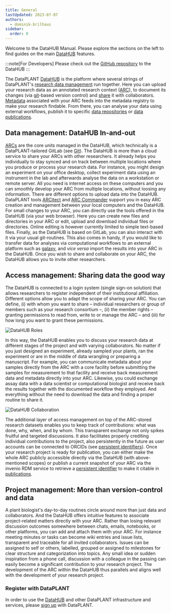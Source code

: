 ```yaml
---
title: General
lastUpdated: 2023-07-07
authors:
  - dominik-brilhaus
sidebar:
  order: 0
---
```


Welcome to the DataHUB Manual. 
Please explore the sections on the left to find guides on the main [DataHUB](https://git.nfdi4plants.org) features.

:::note[For Developers]
Please check out the [GitHub repository](https://github.com/nfdi4plants/DataHUB) to the DataHUB
:::


The DataPLANT [DataHUB](/datahub) is the platform where several strings of DataPLANT's 
[research data management](/fundamentals/research-data-management) run together. 
Here you can upload your research data as an annotated research context 
([ARC](/core-concepts/arc)), to document its changes (via [git](/fundamentals/version-control-git)-based 
version control) and [share](/fundamentals/data-sharing/) it with collaborators. [Metadata](/fundamentals/metadata)
associated with your ARC feeds into the metadata registry to make your research findable. 
From there, you can analyse your data using external workflows, publish it to specific 
[data repositories](fundamentals/public-data-repositories) or [data publications](/fundamentals/data-publications/).

## Data management: DataHUB In-and-out


[ARCs](/core-concepts/arc) are the core units managed in the DataHUB, which technically is a DataPLANT-tailored GitLab (see [Git](/fundamentals/version-control-git)). The DataHUB is more than a cloud service to share your ARCs with other researchers. It already helps you individually to stay synced and on track between multiple locations where you produce or process your research data. For instance, you might design an experiment on your office desktop, collect experiment data using an instrument in the lab and afterwards analyse the data on a workstation or remote server. All you need is internet access on these computers and you can smoothly develop your ARC from multiple locations, without loosing any information.
There are different options to upload data into the DataHUB. DataPLANT tools [ARCitect](/arcitect) and [ARC Commander](/arc-commander) support you in easy ARC creation and management between your local computers and the DataHUB. For small changes to your ARC, you can directly use the tools offered in the DataHUB (via your web browser). Here you can create new files and directories in your ARC or edit, upload and download individual files or directories. Online editing is however currently limited to simple text-based files. Finally, as the DataHUB is based on GitLab, you can also interact with it via your usual git-routines. This also comes in handy, if you would like to transfer data for analyses via computational workflows to an external platform such as [galaxy](https://plants.usegalaxy.eu/), and *vice versa* import the results into your ARC in the DataHUB. Once you wish to share and collaborate on your ARC, the DataHUB allows you to invite other researchers.

## Access management: Sharing data the good way

The DataHUB is connected to a login system (single sign-on solution) that allows researchers to register independent of their institutional affiliation. Different options allow you to adapt the scope of sharing your ARC. You can define, (i) with whom you want to share  &ndash; individual researchers or group of members such as your research consortium &ndash;, (ii) the member rights &ndash; granting permissions to read from, write to or manage the ARC &ndash; and (iii) for how long you want to grant these permissions. 

![DataHUB Roles](@images/datahub/datahub-roles.png)

In this way, the DataHUB enables you to discuss your research data at different stages of the project and with varying collaborators. No matter if you just designed an experiment, already sampled your plants, ran the experiment or are in the middle of data wrangling or preparing a manuscript. For example, you can communicate metadata about your samples directly from the ARC with a core facility before submitting the samples for measurement to that facility and receive back measurement data and metadata directly into your ARC. Likewise, you could exchange assay data with a data scientist or computational biologist and receive back the results together with the documented workflow they employed. And everything without the need to download the data and finding a proper routine to share it.

![DataHUB Collaboration](@images/datahub/datahub-collaboration.png)

The additional layer of access management on top of the ARC-stored research datasets enables you to keep track of contributions: what was done, why, when, and by whom. This transparent exchange not only spikes fruitful and targeted discussions. It also facilitates properly crediting individual contributions to the project, also persistently in the future as user accounts can be connected to ORCIDs (see [persistent identifiers](/fundamentals/persistent-identifiers/)).
Once your research project is ready for publication, you can either make the whole ARC publicly accessible directly via the DataHUB (with above-mentioned scopes) or publish a current snapshot of your ARC via the invenio RDM service to retrieve a [persistent identifier](/fundamentals/persistent-identifiers/) to make it citable in [publications](/fundamentals/data-publications/).

## Project management: More than version-control and data

A plant biologist's day-to-day routines circle around more than just data and collaborators. And the DataHUB offers intuitive features to associate project-related matters directly with your ARC. Rather than losing relevant discussion outcomes somewhere between chats, emails, notebooks, or other platforms, you can add and attach them with your ARC. For instance meeting minutes or tasks can become wiki entries and issue lists, transparent and traceable for all invited collaborators. Issues can be assigned to self or others, labelled, grouped or assigned to milestones for clear structure and categorization into topics. Any small idea or sudden inspiration from a phone call, discussion with a colleague in the passing can easily become a significant contribution to your research project. The development of the ARC within the DataHUB thus parallels and aligns well with the development of your research project.

### Register with DataPLANT

In order to use the [DataHUB](/datahub) and other DataPLANT infrastructure and services, please [sign up](/datahub/datahub-account) with DataPLANT.  
